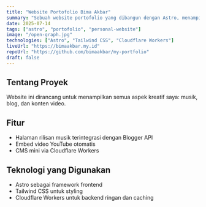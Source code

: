 ---
title: "Website Portofolio Bima Akbar"
summary: "Sebuah website portofolio yang dibangun dengan Astro, menampilkan rilisan musik, video, dan blog pribadi."
date: 2025-07-14
tags: ["astro", "portofolio", "personal-website"]
image: "/open-graph.jpg"
technologies: ["Astro", "Tailwind CSS", "Cloudflare Workers"]
liveUrl: "https://bimaakbar.my.id"
repoUrl: "https://github.com/bimaakbar/my-portfolio"
draft: false
---

## Tentang Proyek

Website ini dirancang untuk menampilkan semua aspek kreatif saya: musik, blog, dan konten video.

## Fitur

- Halaman rilisan musik terintegrasi dengan Blogger API
- Embed video YouTube otomatis
- CMS mini via Cloudflare Workers

## Teknologi yang Digunakan

- Astro sebagai framework frontend
- Tailwind CSS untuk styling
- Cloudflare Workers untuk backend ringan dan caching

